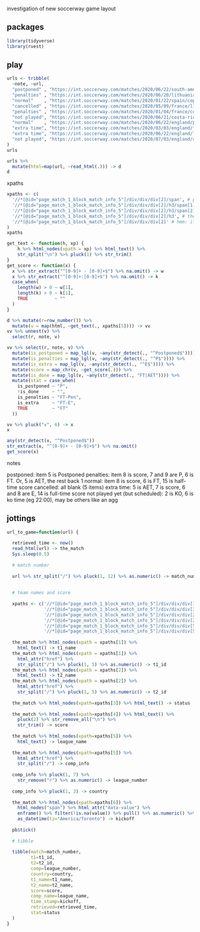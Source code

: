 investigation of new soccerway game layout

## packages

```r
library(tidyverse)
library(rvest)
```

## play

```r
urls <- tribble(
  ~note, ~url,
  "postponed" , "https://int.soccerway.com/matches/2020/06/22/south-america/copa-america/australia/bolivia/3189349/",
  "penalties" , "https://int.soccerway.com/matches/2020/06/20/lithuania/cup/utenis-utena/fk-atlantas/3277935/",
  "normal"    , "https://int.soccerway.com/matches/2020/01/22/spain/copa-del-rey/ud-ibiza/futbol-club-barcelona/3208733/",
  "cancelled" , "https://int.soccerway.com/matches/2020/05/09/france/ligue-1/stade-de-reims/amiens-sporting-club-football/3030898/",
  "penalties" , "https://int.soccerway.com/matches/2020/01/04/france/coupe-de-france/sable-fc/pau-football-club/3190891/",
  "not played", "https://int.soccerway.com/matches/2020/06/21/costa-rica/liga-de-ascenso/sporting-san-jose/ad-escazucena/3277921/",
  "normal"    , "https://int.soccerway.com/matches/2020/06/22/england/premier-league/manchester-city-football-club/burnley-fc/3029367/",
  "extra time", "https://int.soccerway.com/matches/2020/03/03/england/fa-cup/reading-fc/sheffield-united-fc/3221322/",
  "extra time", "https://int.soccerway.com/matches/2020/06/22/england/league-two/exeter-city-fc/colchester-united-fc/3277183/",
  "not played", "https://int.soccerway.com/matches/2020/07/03/england/championship/charlton-athletic-football-club/millwall-fc/3036534/"
)
urls
```

```r
urls %>% 
  mutate(html=map(url, ~read_html(.))) -> d
d
```




xpaths

```r
xpaths <- c(
  '//*[@id="page_match_1_block_match_info_5"]/div/div/div[2]/span', # postponed
  '//*[@id="page_match_1_block_match_info_5"]/div/div/div[2]/h3/span[1]', # FT (with P)
  '//*[@id="page_match_1_block_match_info_5"]/div/div/div[2]/h3/span[2]', # P on left
  '//*[@id="page_match_1_block_match_info_5"]/div/div/div[2]/h3', # the whole score block
  '//*[@id="page_match_1_block_match_info_5"]/div/div/div[2]' # hmm: it's all here, just needs finding
)
xpaths
```

```r
get_text <- function(h, xp) {
    h %>% html_nodes(xpath = xp) %>% html_text() %>% 
    str_split("\n") %>% pluck(1) %>% str_trim()
}
get_score <- function(x) {
  x %>% str_extract("^[0-9]+ - [0-9]+$") %>% na.omit() -> w
  x %>% str_extract("^[0-9]+:[0-9]+$") %>% na.omit() -> k
  case_when(
    length(w) > 0 ~ w[1],
    length(k) > 0 ~ k[1],
    TRUE          ~ ""
  )
}

```

```r
d %>% mutate(r=row_number()) %>% 
  mutate(v = map(html, ~get_text(., xpaths[5]))) -> vv
vv %>% unnest(v) %>% 
  select(r, note, v)
```

```r
vv %>% select(r, note, v) %>% 
  mutate(is_postponed = map_lgl(v, ~any(str_detect(., "^Postponed$")))) %>% 
  mutate(is_penalties = map_lgl(v, ~any(str_detect(., "^P$")))) %>% 
  mutate(is_extra = map_lgl(v, ~any(str_detect(., "^E$")))) %>% 
  mutate(score = map_chr(v, ~get_score(.))) %>% 
  mutate(is_done = map_lgl(v, ~any(str_detect(., "FT|AET")))) %>% 
  mutate(stat = case_when(
    is_postponed ~ "P",
    !is_done     ~ "",
    is_penalties ~ "FT-Pen",
    is_extra     ~ "FT-E",
    TRUE         ~ "FT"
  )) 
```

```r
vv %>% pluck("v", 6) -> x
x
```



```r
any(str_detect(x, "^Postponed$"))
str_extract(x, "^[0-9]+ - [0-9]+$") %>% na.omit()
get_score(x)
```


notes

postponed: item 5 is Postponed
penalties: item 8 is score, 7 and 9 are P, 6 is FT. Or, 5 is AET, the rest back 1
normal: item 8 is score, 6 is FT, 15 is half-time score
cancelled: all blank (5 items)
extra time: 5 is AET, 7 is score, 6 and 8 are E, 14 is full-time score
not played yet (but scheduled): 2 is KO, 6 is ko time (eg 22:00), may be others like an agg

## jottings

```r
url_to_game=function(url) {
  
  retrieved_time <- now()
  read_html(url) -> the_match
  Sys.sleep(0.5)
  
  # match number
  
  url %>% str_split("/") %>% pluck(1, 12) %>% as.numeric() -> match_number
  
  
  # team names and score
  
  xpaths <- c('//*[@id="page_match_1_block_match_info_5"]/div/div/div[1]/a[2]', # home team
              '//*[@id="page_match_1_block_match_info_5"]/div/div/div[3]/a[2]', # away tean
              '//*[@id="page_match_1_block_match_info_5"]/div/div/div[2]/h3/span[1]', # match status
              '//*[@id="page_match_1_block_match_info_5"]/div/div/div[2]/h3/text()', # score
              '//*[@id="page_match_1_block_match_info_5"]/div/div/div[5]/a[2]', # league
              '//*[@id="page_match_1_block_match_info_5"]/div/div/div[5]') # details, ko date and time
  
  the_match %>% html_nodes(xpath = xpaths[1]) %>% 
    html_text() -> t1_name
  the_match %>% html_nodes(xpath = xpaths[1]) %>% 
    html_attr("href") %>% 
    str_split("/") %>% pluck(1, 5) %>% as.numeric() -> t1_id
  the_match %>% html_nodes(xpath = xpaths[2]) %>% 
    html_text() -> t2_name
  the_match %>% html_nodes(xpath = xpaths[2]) %>% 
    html_attr("href") %>% 
    str_split("/") %>% pluck(1, 5) %>% as.numeric() -> t2_id
  
  the_match %>% html_nodes(xpath=xpaths[3]) %>% html_text() -> status
  
  the_match %>% html_nodes(xpath=xpaths[4]) %>% html_text() %>% 
    pluck(2) %>% str_remove_all("\n") %>% 
    str_trim() -> score
  
  the_match %>% html_nodes(xpath=xpaths[5]) %>% 
    html_text() -> league_name
  
  the_match %>% html_nodes(xpath=xpaths[5]) %>% 
    html_attr("href") %>% 
    str_split("/") -> comp_info
  
  comp_info %>% pluck(1, 7) %>% 
    str_remove("r") %>% as.numeric() -> league_number
  
  comp_info %>% pluck(1, 3) -> country
  
  the_match %>% html_nodes(xpath=xpaths[6]) %>% 
    html_nodes("span") %>% html_attr("data-value") %>% 
    enframe() %>% filter(!is.na(value)) %>% pull() %>% as.numeric() %>% 
    as_datetime(tz="America/Toronto") -> kickoff
  
  pb$tick()
  
  # tibble
  
  tibble(match=match_number,
         t1=t1_id,
         t2=t2_id,
         comp=league_number,
         country=country,
         t1_name=t1_name,
         t2_name=t2_name,
         score=score,
         comp_name=league_name,
         time_stamp=kickoff,
         retrieved=retrieved_time,
         stat=status
  )
}

```

